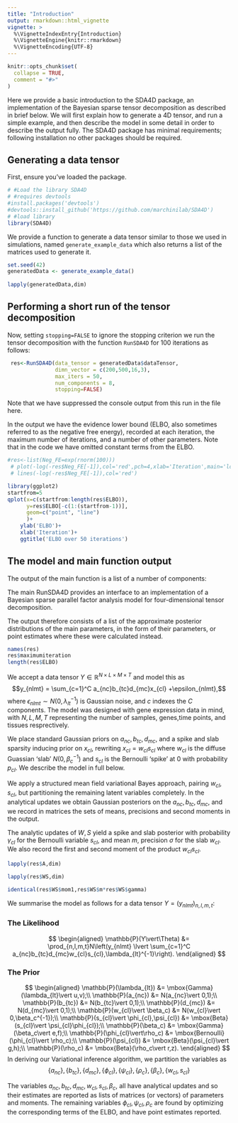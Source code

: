 ```yaml
---
title: "Introduction"
output: rmarkdown::html_vignette
vignette: >
  %\VignetteIndexEntry{Introduction}
  %\VignetteEngine{knitr::rmarkdown}
  %\VignetteEncoding{UTF-8}
---
```


```r
knitr::opts_chunk$set(
  collapse = TRUE,
  comment = "#>"
)
```

Here we provide a basic introduction to the SDA4D package, an implementation of the Bayesian sparse tensor decomposition as described in brief below.  We will first explain how to generate a 4D tensor, and run a simple example, and then describe the model in some detail in order to describe the output fully.  The SDA4D package has minimal requirements; following installation no other packages should be required.

## Generating a data tensor

First, ensure you've loaded the package.
```r
# #Load the library SDA4D
# #requires devtools
#install.packages('devtools')
#devtools::install_github('https://github.com/marchinilab/SDA4D')
# #load library
library(SDA4D)
```

We provide a function to generate a data tensor similar to those we used in simulations, named `generate_example_data` which also returns a list of the matrices used to generate it.

```r
set.seed(42)
generatedData <- generate_example_data()
 
lapply(generatedData,dim)
```

## Performing a short run of the tensor decomposition

Now, setting `stopping=FALSE` to ignore the stopping criterion we run the tensor decomposition with the function `RunSDA4D` for 100 iterations as follows:

```r
 res<-RunSDA4D(data_tensor = generatedData$dataTensor,
               dimn_vector = c(200,500,16,3),
               max_iters = 50,
               num_components = 8,
               stopping=FALSE)
```
Note that we have suppressed the console output from this run in the file here.

In the output we have the evidence lower bound (ELBO, also sometimes referred to as the negative free energy), recorded at each iteration, the maximum number of iterations, and a number of other parameters.  Note that in the code we have omitted constant terms from the ELBO.

```r
#res<-list(Neg_FE=exp(rnorm(100)))
 # plot(-log(-res$Neg_FE[-1]),col='red',pch=4,xlab='Iteration',main='log(ELBO) over 100 iterations')
 # lines(-log(-res$Neg_FE[-1]),col='red')
```

```r
library(ggplot2)
startfrom=5
qplot(x=c(startfrom:length(res$ELBO)),
      y=res$ELBO[-c(1:(startfrom-1))],
      geom=c("point", "line")
      )+
    ylab('ELBO')+
    xlab('Iteration')+
    ggtitle('ELBO over 50 iterations')
```


## The model and main function output

The output of the main function is a list of a number of components:

The main RunSDA4D provides an interface to an implementation of a Bayesian sparse parallel factor analysis model for four-dimensional tensor decomposition.  

The output therefore consists of a list of the approximate posterior distributions of the main parameters, in the form of their parameters, or point estimates where these were calculated instead.  

```r
names(res)
res$maximumiteration
length(res$ELBO)
```

We accept a data tensor $Y \in \mathbb{R}^{N\times L \times M\times T}$ and model this as 
$$y_{nlmt} = \sum_{c=1}^C a_{nc}b_{tc}d_{mc}x_{cl} +\epsilon_{nlmt},$$
where $\epsilon_{nlmt} \sim N(0,\lambda_{lt}^{-1})$ is Gaussian noise, and $c$ indexes the $C$ components.  The model was designed with gene expression data in mind, with $N,L,M,T$ representing the number of samples, genes,time points, and tissues resprectively.  

We place standard Gaussian priors on $a_{nc},b_{tc},d_{mc}$, and a spike and slab sparsity inducing prior on $x_{cl}$, rewriting $x_{cl}=w_{cl}s_{cl}$ where $w_{cl}$ is the diffuse Guassian 'slab' $N(0,\beta_c^{-1})$ and $s_{cl}$ is the Bernoulli 'spike' at 0 with probability $p_{cl}$.  We describe the model in full below.

We apply a structured mean field variational Bayes approach,  pairing $w_{cl},s_{cl}$, but partitioning the remaining latent variables completely.  In the analytical updates we obtain Gaussian posteriors on the $a_{nc}, b_{tc},d_{mc}$, and we record in matrices the sets of means, precisions and second moments in the output.  

The analytic updates of $W,S$ yield a spike and slab posterior with probability $\gamma_{cl}$ for the Bernoulli variable $s_{cl}$, and mean $m$, precision $\sigma$ for the slab $w_{cl}$.  We also record the first and second moment of the product $w_{cl}s_{cl}$.

```r
lapply(res$A,dim)

lapply(res$WS,dim)

identical(res$WS$mom1,res$WS$m*res$WS$gamma)
```

We summarise the model as follows for a data tensor $Y = (y_{nlmt})_{n,l,m,t}$:

### The Likelihood

$$
\begin{aligned}
\mathbb{P}(Y\vert\Theta) &= \prod_{n,l,m,t}N\left(y_{nlmt} \lvert \sum_{c=1}^C a_{nc}b_{tc}d_{mc}w_{cl}s_{cl},\lambda_{lt}^{-1}\right). 
\end{aligned}
$$

### The Prior

$$
\begin{aligned}
\mathbb{P}(\lambda_{lt}) &= \mbox{Gamma}(\lambda_{lt}\vert u,v);\\
\mathbb{P}(a_{nc}) &= N(a_{nc}\vert 0,1);\\
\mathbb{P}(b_{tc}) &= N(b_{tc}\vert 0,1);\\
\mathbb{P}(d_{mc}) &= N(d_{mc}\vert 0,1);\\
\mathbb{P}(w_{cl}\vert \beta_c) &= N(w_{cl}\vert 0,\beta_c^{-1});\\
\mathbb{P}(s_{cl}\vert \phi_{cl},\psi_{cl}) &= \mbox{Beta}(s_{cl}\vert \psi_{cl}\phi_{cl});\\
\mathbb{P}(\beta_c) &= \mbox{Gamma}(\beta_c\vert e,f);\\
\mathbb{P}(\phi_{cl}\vert\rho_c) &= \mbox{Bernoulli}(\phi_{cl}\vert \rho_c);\\
\mathbb{P}(\psi_{cl}) &= \mbox{Beta}(\psi_{cl}\vert g,h);\\
\mathbb{P}(\rho_c) &= \mbox{Beta}(\rho_c\vert r,z). 
\end{aligned}
$$
In deriving our Variational inference algorithm, we partition the variables as $$\{a_{nc}\},\{b_{tc}\},\{d_{mc}\},\{\phi_{cl}\},\{\psi_{cl}\},\{\rho_c\},\{\beta_c\},\{w_{cl},s_{cl}\}$$

The variables $a_{nc},b_{tc},d_{mc},w_{cl},s_{cl},\beta_c,$ all have analytical updates and so their estimates are reported as lists of matrices (or vectors) of parameters and moments. The remaining variables $\phi_{cl},\psi_{cl},\rho_c$ are found by optimizing the corresponding terms of the ELBO, and have point estimates reported.
